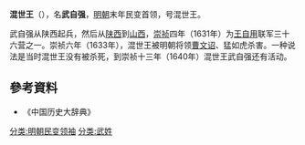 '''混世王'''（{{bd|？||1633年|}}），名'''武自强'''，[[明朝|明朝]]末年民变首领，号混世王。

武自强从陕西起兵，然后从[[陕西|陕西]]到[[山西|山西]]，[[崇祯|崇祯]]四年（1631年）为[[王自用|王自用]]联军三十六营之一。崇祯六年（1633年），混世王被明朝将领[[曹文诏|曹文诏]]、猛如虎杀害。一种说法是当时混世王没有被杀死，到崇祯十三年（1640年）混世王武自强还有活动。

==參考資料==
* 《中国历史大辞典》

[[分类:明朝民变领袖|分类:明朝民变领袖]]
[[分类:武姓|分类:武姓]]